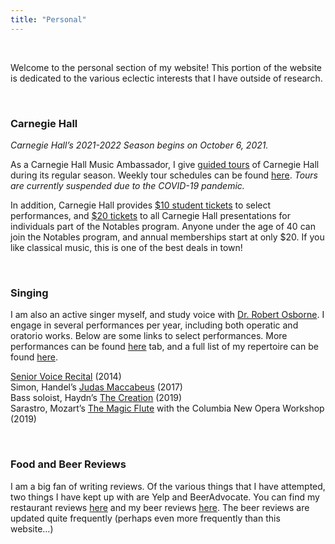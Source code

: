 ```yaml
---
title: "Personal"
---
```


<br>

Welcome to the personal section of my website! This portion of the website is dedicated to the various eclectic interests that I have outside of research.

<br>

### Carnegie Hall
_Carnegie Hall's 2021-2022 Season begins on October 6, 2021._

As a Carnegie Hall Music Ambassador, I give [guided tours](https://www.carnegiehall.org/Visit/Tour) of Carnegie Hall during its regular season. Weekly tour schedules can be found [here](https://www.carnegiehall.org/Visit/Tour/Public-Walk-In-Tours). _Tours are currently suspended due to the COVID-19 pandemic._

In addition, Carnegie Hall provides [$10 student tickets](https://www.carnegiehall.org/en/Events/Discount-Programs/Student-Tickets) to select performances, and [$20 tickets](https://www.carnegiehall.org/en/Support/Membership/Notables/20-Tickets) to all Carnegie Hall presentations for individuals part of the Notables program. Anyone under the age of 40 can join the Notables program, and annual memberships start at only $20. If you like classical music, this is one of the best deals in town!

<br>

### Singing

I am also an active singer myself, and study voice with [Dr. Robert Osborne](https://www.vassar.edu/faculty/roosborne/). I engage in several performances per year, including both operatic and oratorio works. Below are some links to select performances. More performances can be found [here](https://mikezhe.com/performances.html) tab, and a full list of my repertoire can be found [here](https://mikezhe.com/repertoire.html).

[Senior Voice Recital](https://www.youtube.com/watch?v=8CEXxKezI1A&list=PLqaVpiVpL23szCMiyHNql-DcJvBp_ysEB) (2014) <br>
Simon, Handel's [Judas Maccabeus](https://youtu.be/aqBeiw3uw50?t=1311) (2017) <br>
Bass soloist, Haydn's [The Creation](https://youtu.be/us_GsdnoXMo?t=3570) (2019) <br>
Sarastro, Mozart's [The Magic Flute](https://youtu.be/X3zzSkea458?t=4057) with the Columbia New Opera Workshop (2019)

<br>

### Food and Beer Reviews

I am a big fan of writing reviews. Of the various things that I have attempted, two things I have kept up with are Yelp and BeerAdvocate. You can find my restaurant reviews [here](https://www.yelp.com/user_details_reviews_self?userid=8oDB6mhtccdTy3O66PmxhA) and my beer reviews [here](https://www.beeradvocate.com/user/beers/?ba=Profundobaso). The beer reviews are updated quite frequently (perhaps even more frequently than this website...)